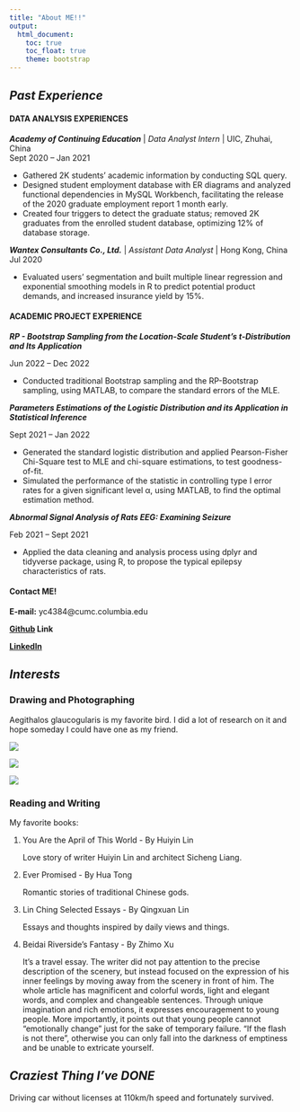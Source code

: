 ```yaml
---
title: "About ME!!"
output: 
  html_document:
    toc: true
    toc_float: true
    theme: bootstrap
---
```



## _Past Experience_

#### DATA ANALYSIS EXPERIENCES

**_Academy of Continuing Education_** | _Data Analyst Intern_ | UIC, Zhuhai, China	                                                             
Sept 2020 – Jan 2021

* Gathered 2K students' academic information by conducting SQL query.
* Designed student employment database with ER diagrams and analyzed functional dependencies in MySQL Workbench, facilitating the release of the 2020 graduate employment report 1 month early.
* Created four triggers to detect the graduate status; removed 2K graduates from the enrolled student database, optimizing 12% of database storage.


**_Wantex Consultants Co., Ltd._** | _Assistant Data Analyst_ | Hong Kong, China           	
Jul 2020

* Evaluated users’ segmentation and built multiple linear regression and exponential smoothing models in R to predict potential product demands, and increased insurance yield by 15%. 

#### ACADEMIC PROJECT EXPERIENCE

**_RP - Bootstrap Sampling from the Location-Scale Student’s t-Distribution and Its Application_**	

Jun 2022 – Dec 2022

*	Conducted traditional Bootstrap sampling and the RP-Bootstrap sampling, using MATLAB, to compare the standard errors of the MLE.

**_Parameters Estimations of the Logistic Distribution and its Application in Statistical Inference_** 	 

Sept 2021 – Jan 2022

*	Generated the standard logistic distribution and applied Pearson-Fisher Chi-Square test to MLE and chi-square estimations, to test goodness-of-fit.
*	Simulated the performance of the statistic in controlling type I error rates for a given significant level α, using MATLAB, to find the optimal estimation method.

**_Abnormal Signal Analysis of Rats EEG: Examining Seizure_** 	      

Feb 2021 – Sept 2021

*	Applied the data cleaning and analysis process using dplyr and tidyverse package, using R, to propose the typical epilepsy characteristics of rats.

#### Contact ME!
**E-mail:** yc4384@cumc.columbia.edu

**[Github](https://github.com/Cynthia1688) Link** 

**[Linkedln](https://www.linkedin.com/in/yangyang-cynthia-chen/)**

## _Interests_

### Drawing and Photographing

Aegithalos glaucogularis is my favorite bird. I did a lot of research on it and hope someday I could have one as my friend.

![](https://pic.netbian.com/uploads/allimg/170328/223403-1490711643172e.jpg)

![](https://p5.toutiaoimg.com/origin/pgc-image/1da638b0398141378e7abf30bfc9bc3f?from=pc)

![](https://alicdn-mpres.51vv.com/v_block/a5a8ce4b408a04e202e89b1e44bda06b.jpeg)


### Reading and Writing

My favorite books: 

1. You Are the April of This World - By Huiyin Lin

   Love story of writer Huiyin Lin and architect Sicheng Liang. 

2. Ever Promised - By Hua Tong

   Romantic stories of traditional Chinese gods.

3. Lin Ching Selected Essays - By Qingxuan Lin

   Essays and thoughts inspired by daily views and things.

4. Beidai Riverside's Fantasy - By Zhimo Xu

   It's a travel essay. The writer did not pay attention to the precise description of the scenery, but instead focused on the expression of his inner feelings by moving away from the scenery in front of him. The whole article has magnificent and colorful words, light and elegant words, and complex and changeable sentences. Through unique imagination and rich emotions, it expresses encouragement to young people. More importantly, it points out that young people cannot "emotionally change" just for the sake of temporary failure. "If the flash is not there", otherwise you can only fall into the darkness of emptiness and be unable to extricate yourself.
   
## _Craziest Thing I've DONE_

Driving car without licenses at 110km/h speed and fortunately survived.

